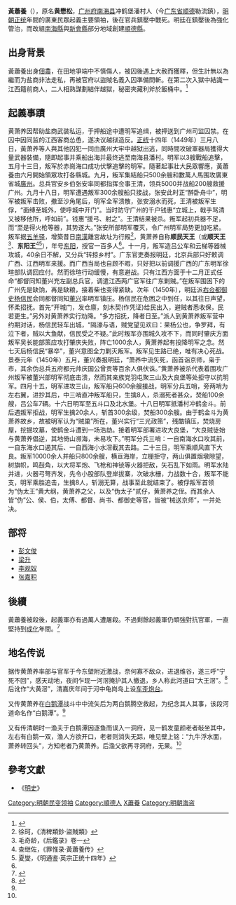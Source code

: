 '''黃蕭養'''（{{bd|？||1450年||catIdx=Huang黃蕭養}}），原名'''黄懋松'''，[[广州府|广州府]][[南海县|南海县]]冲鹤堡潘村人（今[[广东省|广东省]][[顺德|顺德]]勒流鎮），[[明朝|明朝]][[正统_(年号)|正统]]年間的廣東民眾起義主要領袖，後在官兵鎮壓中戰死。明廷在鎮壓後為強化管治，而改組[[南海縣|南海縣]]與[[新会县|新會縣]]部分地域創建[[順德|順德縣]]。

== 出身背景 ==
黃蕭養出身[[佃農|佃農]]，在田地爭端中不慎傷人，被囚後遇上大赦而獲釋，但生計無以為繼而为盐商非法走私，再被官府以盜賊名義入囚準備問斬。在第二次入獄中結識一江西籍前商人，二人相熟謀劃結伴越獄，秘密夾藏利斧於飯桶中。<ref>{{Cite book|title=白銀帝國：翻翻明朝的老帳|last=李|first=連利|publisher=遠流出版社|year=2013|isbn=9789573271857|location=臺灣|pages=156|url=https://books.google.com/books?id=WZvnAQAAQBAJ&pg=PA156&lpg=PA156&dq=%E9%BB%83%E8%95%AD%E9%A4%8A&source=bl&ots=GvLCNMJ-pK&sig=ACfU3U3bmG38Z90dMnkqEuJiAkgcyNNMDg&hl=zh-TW&sa=X&ved=2ahUKEwiTjceIjefnAhVPuZ4KHXgCATY4ChDoATACegQICRAB#v=onepage&q=%E9%BB%83%E8%95%AD%E9%A4%8A&f=false}}</ref>

== 起義事蹟 ==
黄萧养因帮助盐商武装私运，于押船途中遭明军追缉，被押送到广州司监囚禁。在囚中因同监的江西客商怂恿，遂决议越狱造反。[[正统_(年号)|正统]]十四年（1449年）三月八日，黃萧养等人與其他囚犯一同由廣州大牢中越狱出逃，同時間攻破軍器局獲得大量武器裝備，隨即起事并乘船出海并最终逃至南海县潘村。明军以3艘戰船追擊，五月十三日，叛军於赤崗海口成功伏擊追擊的明军。隨著起事壯大民眾響應，黃蕭養由六月開始領眾攻打各縣城。九月，叛军集結船只500余艘和數萬人馬围攻廣東省城[[廣州|廣州]]。总兵官安乡伯张安率同都指挥佥事王清，领兵5000并战船200艘救援广州。九月十八日，明军遭遇叛军300余艘船只接战，张安此时正“醉卧舟中”，明军被叛军击败，撤至沙角尾后，明军全军溃散，张安溺水而死，王清被叛军生俘，“面缚至城外，使呼城中开门”。当时防守广州的千户钱惠“立城上，戟手骂清又被移他所，呼如前”。钱惠“援弓、射之”。王清结果被杀。叛军起初兵器不足，而“至是得火枪等器，其势遂大。”张安所部明军覆灭，令广州明军局势更加吃紧。叛军据[[五羊驿|五羊驿]]，增築昔日[[南漢|南漢]]離宮故址为行殿<ref>徐珂，《清稗類鈔‧盜賊類》</ref>，黄萧养自称'''顺民天王'''（或'''顺天王'''<ref name="毛奇龄">毛奇龄，《后鑑录》卷一</ref>、'''东阳王'''<ref name="查继佐">查继佐，《罪惟录·黃蕭養传》</ref><ref>夏燮，《明通鉴·英宗正统十四年》</ref>），年号[[东阳_(黄萧养)|东阳]]，授官一百多人<ref name="查继佐" />。十一月，叛军造吕公车和云梯等器械攻城，40余日不解，又分兵“转掠乡村”。广东官吏奏报明廷，北京兵部只好敕调广西、江西明军来援。而广西当局也自顾不暇，只好把以前调援广西的广东明军徐瑄部队调回应付。然而徐瑄行动缓慢，有意避战。只有江西方面于十二月正式任命“都督同知董兴充左副总兵官，调遣江西两广官军往广东剿贼。”在叛军围困下的广州先是缺饷，再是缺粮，接着柴也变得紧缺。次年（1450年），明廷派[[右佥都御史|右佥都御史]][[杨信民|杨信民]]会同都督同知[[董兴|董兴]]率明军镇压。杨信民在危困之中到任，以其往日声望，怀柔招抚。首先“开城门，发仓廪，刻木契(作凭证)给民出入，避贼者悉收保，民若更生。”另外对黄萧养实行劝降。“多方招抚，降者日至。”派人到黄萧养叛军营中约期对话，杨信民轻车出城，“隔濠与语，贼党望见欢曰：果杨公也，争罗拜，有泣下者，贼以大鱼献，信民受之不疑。”此时叛军亦围城久攻不下，而同时肇庆方面叛军吴长能部策应攻打肇庆失败，阵亡1000余人，黄萧养起有投降明军之念。然七天后杨信民“暴卒”，董兴意图全力剿灭叛军。叛军见生路已绝，唯有决心死战。景泰元年（1450年）五月，董兴奏报明廷，“萧养中流矢死，函首诣京师，枭于市，其余伪总兵五府都元帅庆国公曾贡等百余人俱伏诛。”黄萧养被杀代表着围攻广州叛军被董兴部明军彻底击溃，然而其亲族党羽屯聚三山及大良堡等处拒守以抗明军。四月十五，明军进攻三山，叛军船只600余艘接战，明军分兵五哨，旁两哨为左右翼，进抄其后，中三哨直冲叛军船只，生擒8人，杀溺死者甚众，焚船100余艘，吕公车7辆。十六日明军至五斗口及北水堡。十八日明军抵潘村冲鹤金斗。前后遇叛军拒战，明军生擒20余人，斩首300余级，焚船300余艘。由于鹤金斗为黄萧养故乡，故被明军认为“贼巢”所在，董兴实行“三光政策”，残酷镇压，焚烧房屋，挖掘坟墓，使鹤金斗遭到一场浩劫。接着明军部署进攻大良堡，“大良贼徒始与黄萧养倡逆，其地倚山濒海，未易攻下。”明军分兵三哨：一自南海水口攻其前，一自东海水口遏其后、一自西海小水滘截其去路。二十三日，明军乘顺风直下大良。叛军10000余人并船只800余艘，横亘海岸，立栅拒守，两山俱置烟墩隙望，树旗帜，鸣鼓角，以大将军炮、飞枪和神铳等火器拒敌，矢石乱下如雨。明军水陆并进，火器弓弩齐发，先令小股部队登岸拔寨，次破水栅，力战数十合，叛军不能支，明军乘胜追击，生擒8人，斩溺无算，战事至此就结束了。被俘叛军首领为“伪太王”黄大纲，黄萧养之父，以及“伪太子”贰仔，黄萧养之侄。而其余人皆“伪”公、侯、伯，太傅、都督、尚书、都御史等官，皆被“械送京师”，一并处决。

== 部将 ==
*[[彭文俊|彭文俊]]
*[[梁升|梁升]]
*[[李观奴|李观奴]]
*[[张嘉积|张嘉积]]

== 後續 ==
黃蕭養被殺後，起義軍亦有過萬人遭屠殺。不過剩餘起義軍仍頑強對抗官軍，一直堅持到[[成化|成化]]年間。<ref>{{Cite book|title=最后的辉煌：中古时代：明|last=白|first=至德|publisher=紅旗出版社|year=2017|isbn=9787505141346|location=|pages=|url=https://books.google.com/books?id=ZEu8DwAAQBAJ&pg=PT329&lpg=PT329&dq=%E9%BB%83%E8%95%AD%E9%A4%8A&source=bl&ots=gVJKBgDjvY&sig=ACfU3U1ux11zjen5uWTGHVWcJMGbXXbtJA&hl=zh-TW&sa=X&ved=2ahUKEwiTjceIjefnAhVPuZ4KHXgCATY4ChDoATABegQIChAB#v=onepage&q=%E9%BB%83%E8%95%AD%E9%A4%8A&f=false|access-date=2020-02-23|archive-date=2020-09-02|archive-url=https://web.archive.org/web/20200902060217/https://books.google.com/books?id=ZEu8DwAAQBAJ&pg=PT329&lpg=PT329&dq=%E9%BB%83%E8%95%AD%E9%A4%8A&source=bl&ots=gVJKBgDjvY&sig=ACfU3U1ux11zjen5uWTGHVWcJMGbXXbtJA&hl=zh-TW&sa=X&ved=2ahUKEwiTjceIjefnAhVPuZ4KHXgCATY4ChDoATABegQIChAB#v=onepage&q=%E9%BB%83%E8%95%AD%E9%A4%8A&f=false|dead-url=no}}</ref>

==地名传说==
据传黄萧养率部与官军于今东塱附近激战，奈何寡不敌众，进退维谷，遂三呼“宁死不回”，感天动地，夜间乍现一河滘掩护其人撤退，乡人称此河道曰“大王滘”。<ref name="#1">{{cite web |title=广州风物-白鹅起飞白鹅潭 |url=http://www.gzlib.gov.cn/lnzg/50908.jhtml/ |website=广州图书馆 |accessdate=2020-10-19}}</ref>后讹作“大黄滘”，清嘉庆年间于河中龟岗岛上设[[车歪炮台|车歪炮台]]。

又传黄萧养在[[白鹅潭|白鹅潭]]战斗中中流矢后为两白鹅腾空救起，为纪念其人其事，该段河道命名作“白鹅潭”。<ref name="#1"/>

又有传清朝时一渔夫于白鹅潭因逐鱼而误入一洞府，见一鹤发童颜老者敧坐其中，左右有白鹅一双，渔人方欲开口，老者则消失无踪，唯见壁上铭：“九牛浮水面，萧养转回头”，方知老者乃黄萧养。后渔父欲再寻洞府，无果。<ref name="#1"/>
==參考文獻==
<div class="references-small"><references />
</div>
*《[[明史|明史]]》

{{中國民變起事領袖}}
{{广州|state=collapsed}}
{{DEFAULTSORT:Huang黃蕭養}}
[[Category:明朝民变领袖|Category:明朝民变领袖]]
[[Category:順德人|Category:順德人]]
[[Category:黄姓|X蕭養]]
[[Category:明朝海盗|Category:明朝海盗]]